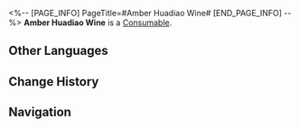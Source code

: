 <%-- [PAGE_INFO]
PageTitle=#Amber Huadiao Wine#
[END_PAGE_INFO] --%>
{{Item Infobox
|id          = 401018
|image       = Item Amber Huadiao Wine.png
|type        = Consumable
|invCategory = Consumables
|rarity      = 2
|effect      = Upon use, immediately causes all allies to lose HP equal to 5% of their Max HP, and increases their Max HP by 24% for the next battle.
|description = Made with high-quality glutinous rice and yeast then combined with water from the Lunarescent Depths, the mixture is then stored over time to produce the unique flavor of amber huadiao Wine. Amber huadiao wine gains value with time. It is common to see ten-years-old, hundred-years-old, and even a thousand-years-old amber huadiao wine out in the market. The older it is, the more fragrant it gets.
|source1     = [[Omni-Synthesizer]]
}}
{{Description|''"When a daughter is born and wails for the first time, the father will make three jars of amber huadiao wine to be saved for the day she is married as a wedding gift."''<br />''"My amber huadiao wine have been with me for five full centuries, but my daughter is still without a partner."''}}
'''Amber Huadiao Wine''' is a [[Consumable]].

==Other Languages==
{{Other Languages
|en   = Amber Huadiao Wine
|zhs  = 琥珀花雕
|zht  = 琥珀花雕
|ja   = 琥珀花雕
|ko   = 호박(琥珀) 화조주
|es   = Licor de ámbar
|fr   = Liqueur ambrée
|ru   = Янтарное вино
|th   = Amber Huadiao Wine
|vi   = Hổ Phách Hoa Điêu
|de   = Bernsteinlikör
|id   = Amber Huadiao Wine
|pt   = Vinho de Âmbar Huadiao
}}

==Change History==
{{Change History|2.0}}

==Navigation==
{{Consumable Navbox}}